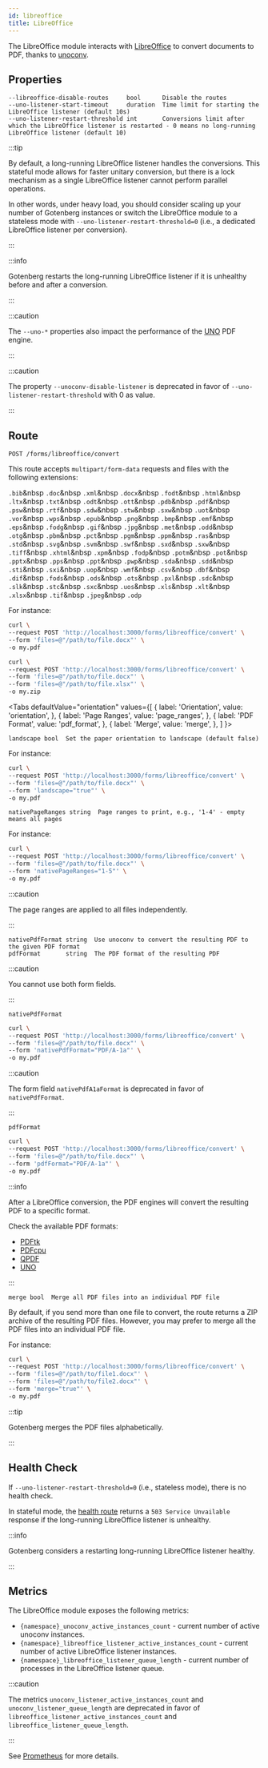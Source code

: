 ```yaml
---
id: libreoffice
title: LibreOffice
---
```



The LibreOffice module interacts with [LibreOffice](https://www.libreoffice.org/) to convert documents to PDF, 
thanks to [unoconv](https://github.com/unoconv/unoconv).

## Properties

```
--libreoffice-disable-routes     bool      Disable the routes
--uno-listener-start-timeout     duration  Time limit for starting the LibreOffice listener (default 10s)
--uno-listener-restart-threshold int       Conversions limit after which the LibreOffice listener is restarted - 0 means no long-running LibreOffice listener (default 10)
```

:::tip

By default, a long-running LibreOffice listener handles the conversions. This stateful mode allows for faster unitary
conversion, but there is a lock mechanism as a single LibreOffice listener cannot perform parallel operations.

In other words, under heavy load, you should consider scaling up your number of Gotenberg instances or switch the LibreOffice
module to a stateless mode with `--uno-listener-restart-threshold=0` (i.e., a dedicated LibreOffice listener per conversion).

:::

:::info

Gotenberg restarts the long-running LibreOffice listener if it is unhealthy before and after a conversion.

:::

:::caution

The `--uno-*` properties also impact the performance of the [UNO](pdf-engines#uno) PDF engine.

:::

:::caution

The property `--unoconv-disable-listener` is deprecated in favor of `--uno-listener-restart-threshold` with 0 as value.

:::

## Route

`POST /forms/libreoffice/convert`

This route accepts `multipart/form-data` requests and files with the following extensions:

`.bib`&nbsp
`.doc`&nbsp
`.xml`&nbsp
`.docx`&nbsp
`.fodt`&nbsp
`.html`&nbsp
`.ltx`&nbsp
`.txt`&nbsp
`.odt`&nbsp
`.ott`&nbsp
`.pdb`&nbsp
`.pdf`&nbsp
`.psw`&nbsp
`.rtf`&nbsp
`.sdw`&nbsp
`.stw`&nbsp
`.sxw`&nbsp
`.uot`&nbsp
`.vor`&nbsp
`.wps`&nbsp
`.epub`&nbsp
`.png`&nbsp
`.bmp`&nbsp
`.emf`&nbsp
`.eps`&nbsp
`.fodg`&nbsp
`.gif`&nbsp
`.jpg`&nbsp
`.met`&nbsp
`.odd`&nbsp
`.otg`&nbsp
`.pbm`&nbsp
`.pct`&nbsp
`.pgm`&nbsp
`.ppm`&nbsp
`.ras`&nbsp
`.std`&nbsp
`.svg`&nbsp
`.svm`&nbsp
`.swf`&nbsp
`.sxd`&nbsp
`.sxw`&nbsp
`.tiff`&nbsp
`.xhtml`&nbsp
`.xpm`&nbsp
`.fodp`&nbsp
`.potm`&nbsp
`.pot`&nbsp
`.pptx`&nbsp
`.pps`&nbsp
`.ppt`&nbsp
`.pwp`&nbsp
`.sda`&nbsp
`.sdd`&nbsp
`.sti`&nbsp
`.sxi`&nbsp
`.uop`&nbsp
`.wmf`&nbsp
`.csv`&nbsp
`.dbf`&nbsp
`.dif`&nbsp
`.fods`&nbsp
`.ods`&nbsp
`.ots`&nbsp
`.pxl`&nbsp
`.sdc`&nbsp
`.slk`&nbsp
`.stc`&nbsp
`.sxc`&nbsp
`.uos`&nbsp
`.xls`&nbsp
`.xlt`&nbsp
`.xlsx`&nbsp
`.tif`&nbsp
`.jpeg`&nbsp
`.odp`

For instance:

```bash {3-4}
curl \
--request POST 'http://localhost:3000/forms/libreoffice/convert' \
--form 'files=@"/path/to/file.docx"' \
-o my.pdf
```

```bash {3-5}
curl \
--request POST 'http://localhost:3000/forms/libreoffice/convert' \
--form 'files=@"/path/to/file.docx"' \
--form 'files=@"/path/to/file.xlsx"' \
-o my.zip
```

<Tabs
defaultValue="orientation"
values={[
{ label: 'Orientation', value: 'orientation', },
{ label: 'Page Ranges', value: 'page_ranges', },
{ label: 'PDF Format', value: 'pdf_format', },
{ label: 'Merge', value: 'merge', },
]
}>
<TabItem value="orientation">

```
landscape bool  Set the paper orientation to landscape (default false)
```

For instance:

```bash {4}
curl \
--request POST 'http://localhost:3000/forms/libreoffice/convert' \
--form 'files=@"/path/to/file.docx"' \
--form 'landscape="true"' \
-o my.pdf
```

</TabItem>
<TabItem value="page_ranges">

```
nativePageRanges string  Page ranges to print, e.g., '1-4' - empty means all pages
```

For instance:

```bash {4}
curl \
--request POST 'http://localhost:3000/forms/libreoffice/convert' \
--form 'files=@"/path/to/file.docx"' \
--form 'nativePageRanges="1-5"' \
-o my.pdf
```

:::caution

The page ranges are applied to all files independently.

:::

</TabItem>
<TabItem value="pdf_format">

```
nativePdfFormat string  Use unoconv to convert the resulting PDF to the given PDF format
pdfFormat       string  The PDF format of the resulting PDF
```

:::caution

You cannot use both form fields.

:::

`nativePdfFormat`

```bash {4}
curl \
--request POST 'http://localhost:3000/forms/libreoffice/convert' \
--form 'files=@"/path/to/file.docx"' \
--form 'nativePdfFormat="PDF/A-1a"' \
-o my.pdf
```

:::caution

The form field `nativePdfA1aFormat` is deprecated in favor of `nativePdfFormat`.

:::

`pdfFormat`

```bash {4}
curl \
--request POST 'http://localhost:3000/forms/libreoffice/convert' \
--form 'files=@"/path/to/file.docx"' \
--form 'pdfFormat="PDF/A-1a"' \
-o my.pdf
```

:::info

After a LibreOffice conversion, the PDF engines will convert the resulting PDF to a specific format.

Check the available PDF formats:

* [PDFtk](pdf-engines#pdftk)
* [PDFcpu](pdf-engines#pdfcpu)
* [QPDF](pdf-engines#qpdf)
* [UNO](pdf-engines#uno)

:::

</TabItem>
<TabItem value="merge">

```
merge bool  Merge all PDF files into an individual PDF file
```

By default, if you send more than one file to convert, the route returns a ZIP archive of the resulting PDF files.
However, you may prefer to merge all the PDF files into an individual PDF file.

For instance:

```bash {5}
curl \
--request POST 'http://localhost:3000/forms/libreoffice/convert' \
--form 'files=@"/path/to/file1.docx"' \
--form 'files=@"/path/to/file2.docx"' \
--form 'merge="true"' \
-o my.pdf
```

:::tip

Gotenberg merges the PDF files alphabetically.

:::

</TabItem>
</Tabs>

## Health Check

If `--uno-listener-restart-threshold=0` (i.e., stateless mode), there is no health check.

In stateful mode, the [health route](api#health) returns a `503 Service Unvailable` response if the long-running
LibreOffice listener is unhealthy.

:::info

Gotenberg considers a restarting long-running LibreOffice listener healthy.

:::

## Metrics

The LibreOffice module exposes the following metrics:

* `{namespace}_unoconv_active_instances_count` - current number of active unoconv instances.
* `{namespace}_libreoffice_listener_active_instances_count` - current number of active LibreOffice listener instances.
* `{namespace}_libreoffice_listener_queue_length` - current number of processes in the LibreOffice listener queue.

:::caution

The metrics `unoconv_listener_active_instances_count` and `unoconv_listener_queue_length`
are deprecated in favor of `libreoffice_listener_active_instances_count` and `libreoffice_listener_queue_length`.

:::

See [Prometheus](Prometheus) for more details.
